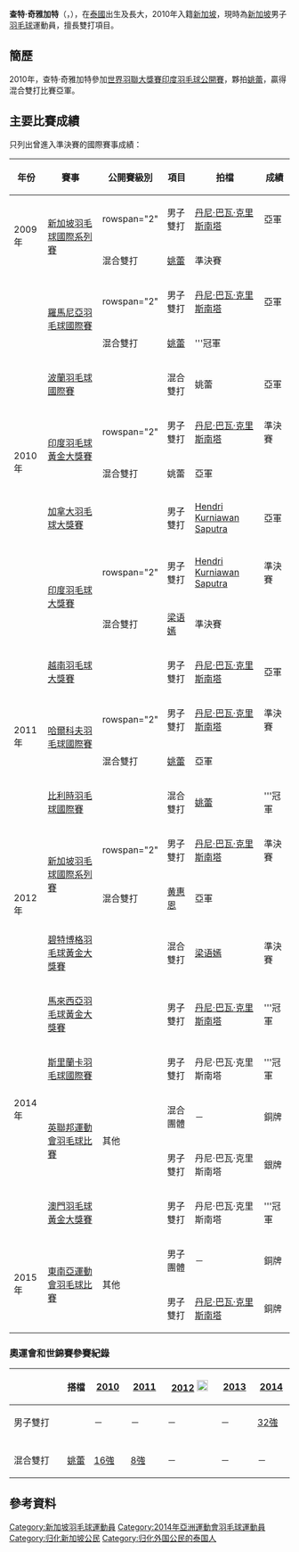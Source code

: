 {{noteTA|G1=Badminton}}
{{Infobox 羽球選手
| playername              = 查特·奇雅加特<br/>{{lang|en|Chayut Triyachart}}
| image                   = 
| size                    = 
| caption                 = 
| birth_name              = 
| date_of_birth           = {{birth_date_and_age|1989|10|9}}<ref name="Commonwealth">{{cite web|title=XX Commonwealth Games Athlete Biography - Chayut Triyachart|url=http://results.glasgow2014.com/athlete/badminton/1009289/chayut_triyachart.html|access-date=2014-07-31|archive-date=2016-03-04|archive-url=https://web.archive.org/web/20160304205934/http://results.glasgow2014.com/athlete/badminton/1009289/chayut_triyachart.html|dead-url=no}}{{en}}</ref>
| place_of_birth          = {{THA}}[[烏隆府|烏隆府]]<ref name="Commonwealth"/>
| height                  = {{height|m=1.82}}<ref name="Commonwealth"/>
| weight                  = {{weight|kg=92}}<ref name="Commonwealth"/>
| event                   = 男子雙打
| country                 = {{THA}}→<br/>{{SIN}}（2010年入籍）
| years_active            = 
| handedness              = 
| coach                   = 
| highest_ranking         = 第16位（混雙-[[姚蕾|姚蕾]]）
| date_of_highest_ranking = 2010年9月2日<ref name="ranking">[http://bwfcontent.tournamentsoftware.com/ranking/player.aspx?id=2909&player=108534 BWF World Ranking - Ranking of Chayut TRIYACHART (54662)]{{en}}</ref>
| current_ranking         = 第87位（男雙-[[丹尼·巴瓦·克里斯南塔|克里斯南塔]]）<br/>第32位（混雙-[[姚蕾|姚蕾]]）
| date_of_current_ranking = 2012年1月5日<ref>[http://bwfcontent.tournamentsoftware.com/ranking/category.aspx?id=2909&category=474 BWF World Ranking - BWF世界排名榜 (1/5/2012) - Men's doubles]{{en}}</ref><ref>[http://bwfcontent.tournamentsoftware.com/ranking/category.aspx?id=2909&category=476 BWF World Ranking - BWF世界排名榜 (1/5/2012) - Mixed doubles]{{en}}</ref>
| played                  = 67勝–52負（男双）<br/>67勝–40負（混双）
| titles                  = 
| bwf_profile             = 2354E4E8-01CD-4107-B050-5CB6A9615BC1
| bwf_id                  = 54662
| updated                 = 2012年1月11日
}}
{{MedalTableTop}}
{{MedalSport | 男子[[羽毛球|羽毛球]]}}
{{MedalCountry | {{SIN}}}}
{{MedalCompetition|[[英联邦运动会|英联邦运动会]]}}
{{MedalBronze | [[2010年英联邦运动会|2010年 德里]] | [[2010年英聯邦運動會羽毛球比賽|混合雙打]] }}
{{MedalBronze | [[2014年英联邦运动会|2014年 格拉斯哥]] | [[2014年英聯邦運動會羽毛球比賽|混合團體]]}}
{{MedalSilver | [[2014年英联邦运动会|2014年 格拉斯哥]] | [[2014年英聯邦運動會羽毛球比賽|男子雙打]]}}
{{MedalCompetition | [[东南亚运动会|东南亚运动会]]}}
{{MedalBronze| [[2015年东南亚运动会|2015年 新加坡]] | [[2015年东南亚运动会羽毛球比赛|男子團體]]}}
{{MedalBronze| [[2015年东南亚运动会|2015年 新加坡]] | [[2015年东南亚运动会羽毛球比赛|男子雙打]]}}
{{MedalBottom}}
'''查特·奇雅加特'''（{{lang|en|'''Chayut Triyachart'''}}，{{bd|1989年|10月9日}}），在[[泰國|泰國]]出生及長大，2010年入籍[[新加坡|新加坡]]，現時為[[新加坡|新加坡]]男子[[羽毛球|羽毛球]]運動員，擅長雙打項目。

==簡歷==
2010年，查特·奇雅加特參加[[2010年世界羽聯大獎賽|世界羽聯大獎賽]][[印度羽毛球公開賽|印度羽毛球公開賽]]，夥拍[[姚蕾|姚蕾]]，贏得混合雙打比賽亞軍。

==主要比賽成績==
只列出曾進入準決賽的國際賽事成績：
{| class=wikitable style="text-align:center; font-size:small;" 
!width="50"|年份
!width="180"|賽事
!width="80"|公開賽級別
!width="60"|項目
!width="150"|拍檔
!width="50"|成績
|-
!rowspan="2"|2009年
|rowspan="2"|[[2009年新加坡羽毛球國際系列賽|新加坡羽毛球國際系列賽]]
|rowspan="2" {{BWFIS}}
|男子雙打
|[[丹尼·巴瓦·克里斯南塔|丹尼·巴瓦·克里斯南塔]]
|bgcolor="silver"|亞軍
|-
|混合雙打
|[[姚蕾|姚蕾]]
|bgcolor="#b8860b"|準決賽
|-
!rowspan="8"|2010年
|rowspan="2"|[[2010年羅馬尼亞羽毛球國際賽|羅馬尼亞羽毛球國際賽]]
|rowspan="2" {{BWFIS}}
|男子雙打
|[[丹尼·巴瓦·克里斯南塔|丹尼·巴瓦·克里斯南塔]]
|bgcolor="silver"|亞軍
|-
|混合雙打
|[[姚蕾|姚蕾]]
|bgcolor="gold"|'''冠軍
|-
|[[2010年波蘭羽毛球國際賽|波蘭羽毛球國際賽]]
|{{BWFIC}}
|混合雙打
|姚蕾
|bgcolor="silver"|亞軍
|-
|rowspan="2"|[[2010年印度羽毛球黃金大獎賽|印度羽毛球黃金大獎賽]]
|rowspan="2" {{BWFGPG}}
|男子雙打
|[[丹尼·巴瓦·克里斯南塔|丹尼·巴瓦·克里斯南塔]]
|bgcolor="#b8860b"|準決賽
|-
|混合雙打
|姚蕾
|bgcolor="silver"|亞軍
|-
|[[2010年加拿大羽毛球大獎賽|加拿大羽毛球大獎賽]]
|{{BWFGP}}
|男子雙打
|[[Hendri_Kurniawan_Saputra|Hendri Kurniawan Saputra]]
|bgcolor="silver"|亞軍
|-
|rowspan="2"|[[2010年印度羽毛球大獎賽|印度羽毛球大獎賽]]
|rowspan="2" {{BWFGP}}
|男子雙打
|[[Hendri_Kurniawan_Saputra|Hendri Kurniawan Saputra]]
|bgcolor="#b8860b"|準決賽
|-
|混合雙打
|[[梁语嫣|梁语嫣]]
|bgcolor="#b8860b"|準決賽
|-
!rowspan="4"|2011年
|[[2011年越南羽毛球大獎賽|越南羽毛球大獎賽]]
|{{BWFGP}}
|男子雙打
|[[丹尼·巴瓦·克里斯南塔|丹尼·巴瓦·克里斯南塔]]
|bgcolor="silver"|亞軍
|-
|rowspan="2"|[[2011年哈爾科夫羽毛球國際賽|哈爾科夫羽毛球國際賽]]
|rowspan="2" {{BWFIC}}
|男子雙打
|[[丹尼·巴瓦·克里斯南塔|丹尼·巴瓦·克里斯南塔]]
|bgcolor="#b8860b"|準決賽
|-
|混合雙打
|[[姚蕾|姚蕾]]
|bgcolor="silver"|亞軍
|-
|[[2011年比利時羽毛球國際賽|比利時羽毛球國際賽]]
|{{BWFIC}}
|混合雙打
|[[姚蕾|姚蕾]]
|bgcolor="gold"|'''冠軍
|-
!rowspan="3"|2012年
|rowspan="2"|[[2012年新加坡羽毛球國際系列賽|新加坡羽毛球國際系列賽]]
|rowspan="2" {{BWFIS}}
|男子雙打
|[[丹尼·巴瓦·克里斯南塔|丹尼·巴瓦·克里斯南塔]]
|bgcolor="#b8860b"|準決賽
|-
|混合雙打
|{{flagicon|MAS}} [[黄惠恩|黄惠恩]]
|bgcolor="silver"|亞軍
|-
|[[2012年碧特博格羽毛球黃金大獎賽|碧特博格羽毛球黃金大獎賽]]
|{{BWFGPG}}
|混合雙打
|[[梁语嫣|梁语嫣]]
|bgcolor="#b8860b"|準決賽
|-
!rowspan="5"|2014年
|[[2014年馬來西亞羽毛球黃金大獎賽|馬來西亞羽毛球黃金大獎賽]]
|{{BWFGPG}}
|男子雙打
|[[丹尼·巴瓦·克里斯南塔|丹尼·巴瓦·克里斯南塔]]
|bgcolor="gold"|'''冠軍
|-
|[[2014年斯里蘭卡羽毛球國際賽|斯里蘭卡羽毛球國際賽]]
|{{BWFIC}}
|男子雙打
|丹尼·巴瓦·克里斯南塔
|bgcolor="gold"|'''冠軍
|-
|rowspan="2"|[[2014年英聯邦運動會羽毛球比賽|英聯邦運動會羽毛球比賽]]
|rowspan="2"|其他
|混合團體
|－
|bgcolor="#b8860b"|銅牌
|-
|男子雙打
|丹尼·巴瓦·克里斯南塔
|bgcolor="silver"|銀牌
|-
|[[2014年澳門羽毛球格蘭披治黃金大獎賽|澳門羽毛球黃金大獎賽]]
|{{BWFGPG}}
|男子雙打
|丹尼·巴瓦·克里斯南塔
|bgcolor="gold"|'''冠軍
|-
!rowspan="2"|2015年
|rowspan="2"|[[2015年東南亞運動會羽毛球比賽|東南亞運動會羽毛球比賽]]
|rowspan="2"|其他
|男子團體
|－
|bgcolor="#b8860b"|銅牌
|-
|男子雙打
|[[丹尼·巴瓦·克里斯南塔|丹尼·巴瓦·克里斯南塔]]
|bgcolor="#b8860b"|銅牌
|}
{{BWF賽事級別索引}}

===奧運會和世錦賽參賽紀錄===
{| class=wikitable style="text-align:center; font-size:small;" 
!
!搭檔
!width="50"|[[2010年世界羽毛球錦標賽|2010]]
!width="50"|[[2011年世界羽毛球錦標賽|2011]]
!width="80"|[[2012年夏季奧林匹克運動會羽毛球比賽|2012]] [[File:Olympic_rings_without_rims.svg|20px]]
!width="50"|[[2013年世界羽毛球錦標賽|2013]]
!width="50"|[[2014年世界羽毛球錦標賽|2014]]
|-
!width="80"|男子雙打
|align="left"|{{nowrap|[[丹尼·巴瓦·克里斯南塔|丹尼·巴瓦·克里斯南塔]]}}
|－
|－
|－
|－
|[[2014年世界羽毛球錦標賽男子雙打項目|32強]]
|-
|
|-
!width="80"|混合雙打
|align="left"|[[姚蕾|姚蕾]]
|[[2010年世界羽毛球錦標賽混合雙打項目|16強]]
|[[2011年世界羽毛球錦標賽混合雙打項目|8強]]
|－
|－
|－
|}

==參考資料==
{{Reflist|2}}

{{DEFAULTSORT:Triyachart, Chayut}}
[[Category:新加坡羽毛球運動員|Category:新加坡羽毛球運動員]]
[[Category:2014年亞洲運動會羽毛球運動員|Category:2014年亞洲運動會羽毛球運動員]]
[[Category:归化新加坡公民|Category:归化新加坡公民]]
[[Category:归化外国公民的泰国人|Category:归化外国公民的泰国人]]